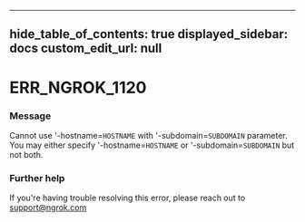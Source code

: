 
---
hide_table_of_contents: true
displayed_sidebar: docs
custom_edit_url: null
---


# ERR_NGROK_1120

### Message
Cannot use '-hostname=`HOSTNAME` with '-subdomain=`SUBDOMAIN` parameter.
You may either specify '-hostname=`HOSTNAME` or '-subdomain=`SUBDOMAIN` but not both.

### Further help
If you're having trouble resolving this error, please reach out to [support@ngrok.com](mailto:support@ngrok.com?subject=Help%20with%20ERR_NGROK_1120)


<ErrorDetails error='err_ngrok_1120' />
